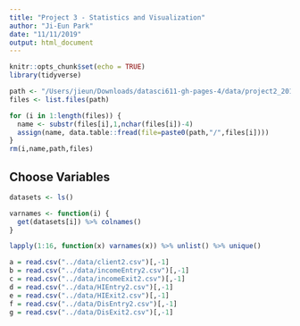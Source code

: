 ```yaml
---
title: "Project 3 - Statistics and Visualization"
author: "Ji-Eun Park"
date: "11/11/2019"
output: html_document
---
```


```r
knitr::opts_chunk$set(echo = TRUE)
library(tidyverse)
```

```r
path <- "/Users/jieun/Downloads/datasci611-gh-pages-4/data/project2_2019"
files <- list.files(path)

for (i in 1:length(files)) {
  name <- substr(files[i],1,nchar(files[i])-4)
  assign(name, data.table::fread(file=paste0(path,"/",files[i])))
}
rm(i,name,path,files)
```

## Choose Variables

```r
datasets <- ls()

varnames <- function(i) {
  get(datasets[i]) %>% colnames()
}

lapply(1:16, function(x) varnames(x)) %>% unlist() %>% unique()

```

```r
a = read.csv("../data/client2.csv")[,-1]
b = read.csv("../data/incomeEntry2.csv")[,-1]
c = read.csv("../data/incomeExit2.csv")[,-1]
d = read.csv("../data/HIEntry2.csv")[,-1]
e = read.csv("../data/HIExit2.csv")[,-1]
f = read.csv("../data/DisEntry2.csv")[,-1]
g = read.csv("../data/DisExit2.csv")[,-1]
```

